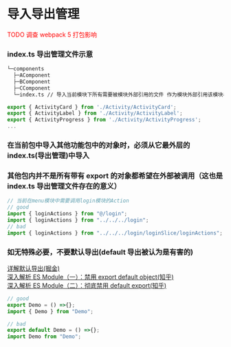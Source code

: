 
<Meta title="规约/导入导出管理" />

# 导入导出管理

<font color="red">TODO 调查 webpack 5 打包影响</font>

### index.ts 导出管理文件示意

```txt
└─components
  ├─AComponent
  ├─BComponent
  ├─CComponent
  └─index.ts // 导入当前模块下所有需要被模块外部引用的文件 作为模块外部引用该模块相关内容的唯一入口
```

```ts
export { ActivityCard } from './Activity/ActivityCard';
export { ActivityLabel } from './Activity/ActivityLabel';
export { ActivityProgress } from './Activity/ActivityProgress';
...
```

### 在当前包中导入其他功能包中的对象时，必须从它最外层的 index.ts(导出管理)中导入

### 其他包内并不是所有带有 export 的对象都希望在外部被调用（这也是 index.ts 导出管理文件存在的意义）

```ts
// 当前在menu模块中需要调用login模块的Action
// good
import { loginActions } from "@/login";
import { loginActions } from "../../../login";
// bad
import { loginActions } from "../../../login/loginSlice/loginActions";
```

### 如无特殊必要，不要默认导出(default 导出被认为是有害的)

[详解默认导出(掘金)](https://juejin.cn/post/6864340338060820487)  
 [深入解析 ES Module（一）：禁用 export default object(知乎)](https://zhuanlan.zhihu.com/p/40733281)  
 [深入解析 ES Module（二）：彻底禁用 default export(知乎)](https://zhuanlan.zhihu.com/p/97335917)

```ts
// good
export Demo = () =>{};
import { Demo } from "Demo";

// bad
export default Demo = () =>{};
import Demo from "Demo";
```
